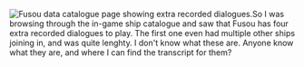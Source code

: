 [[File:Fusou_Recorded_Dialogue.jpg|thumb|Fusou data catalogue page showing extra recorded dialogues.]]So I was browsing through the in-game ship catalogue and saw that Fusou has four extra recorded dialogues to play. The first one even had multiple other ships joining in, and was quite lenghty. I don't know what these are. Anyone know what they are, and where I can find the transcript for them? <ac_metadata title="Fusou extra recorded dialogues" related_topics="Fusou"> </ac_metadata>